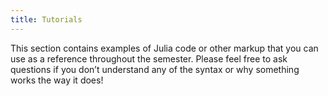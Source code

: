 ```yaml
---
title: Tutorials
---
```


This section contains examples of Julia code or other markup that you can use as a reference throughout the semester. Please feel free to ask questions if you don't understand any of the syntax or why something works the way it does!